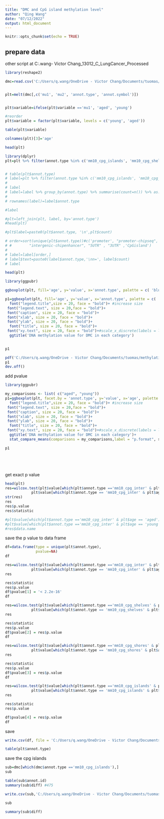 ---
title: "DMC and CpG island methylation level"
author: "Qing Wang"
date: "07/12/2022"
output: html_document
---

```{r setup, include=FALSE}
knitr::opts_chunk$set(echo = TRUE)
```

## prepare data

other script at C:\Users\q.wang\OneDrive - Victor Chang\Documents\tuomas\methylation\Project_13012_C_LungCancer_Processed\DEG\annotate
```{r}
library(reshape2)

dmc=read.csv('C:/Users/q.wang/OneDrive - Victor Chang/Documents/tuomas/methylation/Project_13012_C_LungCancer_Processed/Results/DSS/A_vs_Y/DSSDMC_mm10_A_vs_Y_geneAnn.csv')


plt=melt(dmc[,c('mu1', 'mu2', 'annot.type', 'annot.symbol')])


plt$variable=ifelse(plt$variable =='mu1', 'aged', 'young')

#reorder
plt$variable = factor(plt$variable, levels = c('young', 'aged'))

table(plt$variable)

colnames(plt)[3]='age'

head(plt)

library(dplyr)
plt=plt %>% filter(annot.type %in% c('mm10_cpg_islands', 'mm10_cpg_shelves', 'mm10_cpg_shores', 'mm10_cpg_inter'))


# table(plt$annot.type)
# label=plt %>% filter(annot.type %in% c('mm10_cpg_islands', 'mm10_cpg_shelves', 'mm10_cpg_shores', 'mm10_cpg_inter'))%>% group_by(annot.symbol, annot.type) %>% summarise(count=n()) %>% as.data.frame()
# 
# label
# label=label %>% group_by(annot.type) %>% summarise(count=n()) %>% as.data.frame()
# 
# rownames(label)=label$annot.type

#label

#plt=left_join(plt, label, by='annot.type')
#head(plt)

#plt$label=paste0(plt$annot.type, '\n',plt$count)

# order=sort(unique(plt$annot.type))#c('promoter', "promoter-chipseq", "exon" , "intron",  "intron-chipenhancer", "intergenic",
# #        "intergenic-chipenhancer", "5UTR" , "3UTR" ,'CpGisland')
# 
# label=label[order,]
# label$text=paste0(label$annot.type,'\nn=', label$count)
# label

head(plt)
``` 

```{r}
library(ggpubr)

ggboxplot(plt, fill='age', y='value', x='annot.type', palette = c( 'blue', 'red'), legend = "right" )+theme(axis.text.x = element_text(angle = 90, vjust = 0.5, hjust=1))#scale_x_discrete(labels = label$text) #order=order

p1=ggboxplot(plt, fill='age', y='value', x='annot.type', palette = c( '#377EB8','#E41A1C'), legend = "right" )+theme(axis.text.x = element_text(angle = 90, vjust = 0.5, hjust=1))+#,order=order
  font("legend.title",size = 20, face = "bold")+ #increase size
 font("legend.text", size = 20,face = "bold")+
 font("caption", size = 20, face = "bold")+
 font("xlab", size = 20, face = "bold")+
 font("ylab", size = 20, face = "bold")+
  font("title", size = 20, face = "bold")+
 font("xy.text", size = 20, face = "bold")+#scale_x_discrete(labels = label$text)+
  ggtitle('DNA methylation value for DMC in each category')
  

p1

pdf('C:/Users/q.wang/OneDrive - Victor Chang/Documents/tuomas/methylation/Project_13012_C_LungCancer_Processed/CpGisland/DMC_CpGisland_methy_value_change_age_order.pdf')
p1
dev.off()

```
add pvalue
```{r}
library(ggpubr)

my_comparisons <- list( c("aged", "young"))
p1=ggboxplot(plt, facet.by = 'annot.type', y='value', x='age', palette = c('#E41A1C', '#377EB8'), legend = "right" )+theme(axis.text.x = element_text(angle = 90, vjust = 0.5, hjust=1))+#,order=order
  font("legend.title",size = 20, face = "bold")+ #increase size
 font("legend.text", size = 20,face = "bold")+
 font("caption", size = 20, face = "bold")+
 font("xlab", size = 20, face = "bold")+
 font("ylab", size = 20, face = "bold")+
  font("title", size = 20, face = "bold")+
 font("xy.text", size = 20, face = "bold")+#scale_x_discrete(labels = label$text)+
  ggtitle('DNA methylation value for DMC in each category')+
  stat_compare_means(comparisons = my_comparisons,label = "p.format", symnum.args <- list(cutpoints = c(0, 0.0001, 0.001, 0.01, 0.05, 1), symbols = c("****", "***", "**", "*", "ns")))

p1






```

get exact p value
```{r}
head(plt)
res=wilcox.test(plt$value[which(plt$annot.type =='mm10_cpg_inter' & plt$age == 'aged')],
            plt$value[which(plt$annot.type == 'mm10_cpg_inter' & plt$age =='young')], exact = TRUE)
str(res)
res
res$p.value
res$statistic

#plt$value[which(plt$annot.type =='mm10_cpg_inter' & plt$age == 'aged')]
#plt$value[which(plt$annot.type =='mm10_cpg_inter' & plt$age == 'young')]
#res$data.name


```

save the p value to data frame
```{r}
df=data.frame(type = unique(plt$annot.type),
              pvalue=NA)
df
```


```{r}
res=wilcox.test(plt$value[which(plt$annot.type =='mm10_cpg_inter' & plt$age == 'aged')],
            plt$value[which(plt$annot.type == 'mm10_cpg_inter' & plt$age =='young')])
res

res$statistic
res$p.value
df$pvalue[1] = '< 2.2e-16'
df
```

```{r}
res=wilcox.test(plt$value[which(plt$annot.type =='mm10_cpg_shelves' & plt$age == 'aged')],
            plt$value[which(plt$annot.type == 'mm10_cpg_shelves' & plt$age =='young')])
res

res$statistic
res$p.value
df$pvalue[2] = res$p.value
df
```

```{r}
res=wilcox.test(plt$value[which(plt$annot.type =='mm10_cpg_shores' & plt$age == 'aged')],
            plt$value[which(plt$annot.type == 'mm10_cpg_shores' & plt$age =='young')])
res

res$statistic
res$p.value
df$pvalue[3] = res$p.value
df
```


```{r}
res=wilcox.test(plt$value[which(plt$annot.type =='mm10_cpg_islands' & plt$age == 'aged')],
            plt$value[which(plt$annot.type == 'mm10_cpg_islands' & plt$age =='young')])
res

res$statistic
res$p.value

df$pvalue[4] = res$p.value
df
```

save
```{r}
write.csv(df, file = 'C:/Users/q.wang/OneDrive - Victor Chang/Documents/tuomas/methylation/Project_13012_C_LungCancer_Processed/CpGisland/DMC_CpGisland_methy_value_change_age_order_pvalue.csv')
```



```{r}
table(plt$annot.type)
```






save the cpg islands
```{r}
sub=dmc[which(dmc$annot.type =='mm10_cpg_islands'),]
sub

table(sub$annot.id)
summary(sub$diff) #475

write.csv(sub,'C:/Users/q.wang/OneDrive - Victor Chang/Documents/tuomas/methylation/Project_13012_C_LungCancer_Processed/CpGisland/DSSDMC_mm10_A_vs_Y_geneAnn_CpGislands.csv')
```

```{r}
sub
```
```{r}
summary(sub$diff)
```

